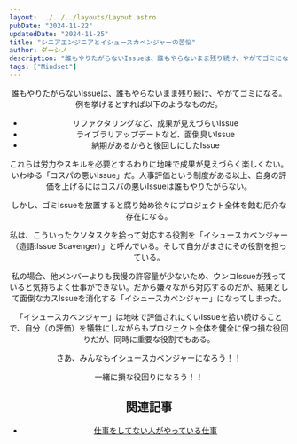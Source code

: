 ```yaml
---
layout: ../../../layouts/Layout.astro
pubDate: "2024-11-22"
updatedDate: "2024-11-25"
title: "シニアエンジニアとイシュースカベンジャーの苦悩"
author: ダーシノ
description: "誰もやりたがらないIssueは、誰もやらないまま残り続け、やがてゴミになる。例を挙げるとすれば以下のようなものだ。リファクタリングなど、成果が見えづらいIssue。ライブラリアップデートなど、面倒臭いIssue。納期があるからと後回しにしたIssue"
tags: ["Mindset"]
---
```



<Header {...frontmatter} />

誰もやりたがらないIssueは、誰もやらないまま残り続け、やがてゴミになる。例を挙げるとすれば以下のようなものだ。

- リファクタリングなど、成果が見えづらいIssue
- ライブラリアップデートなど、面倒臭いIssue
- 納期があるからと後回しにしたIssue

これらは労力やスキルを必要とするわりに地味で成果が見えづらく楽しくない。いわゆる「コスパの悪いIssue」だ。人事評価という制度がある以上、自身の評価を上げるにはコスパの悪いIssueは誰もやりたがらない。

しかし、ゴミIssueを放置すると腐り始め徐々にプロジェクト全体を蝕む厄介な存在になる。

私は、こういったクソタスクを拾って対応する役割を「イシュースカベンジャー（造語:Issue Scavenger）」と呼んでいる。そして自分がまさにその役割を担っている。

私の場合、他メンバーよりも我慢の許容量が少ないため、ウンコIssueが残っていると気持ちよく仕事ができない。だから嫌々ながら対応するのだが、結果として面倒なカスIssueを消化する「イシュースカベンジャー」になってしまった。

「イシュースカベンジャー」は地味で評価されにくいIssueを拾い続けることで、自分（の評価）を犠牲にしながらもプロジェクト全体を健全に保つ損な役回りだが、同時に重要な役割でもある。

さあ、みんなもイシュースカベンジャーになろう！！

一緒に損な役回りになろう！！


## 関連記事

- [仕事をしてない人がやっている仕事](https://bcrikko.github.io/til/posts/2024-11-23/who-dont-work/)
